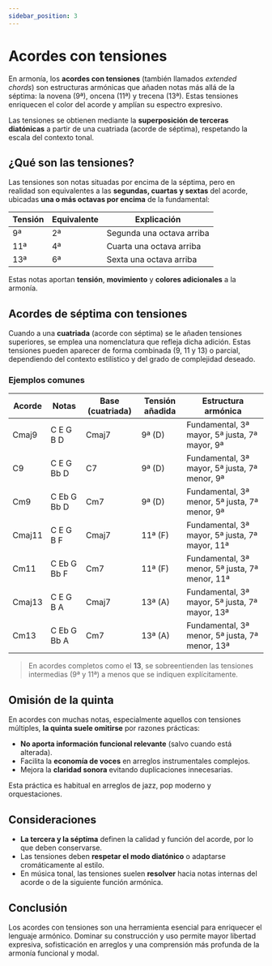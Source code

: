 ```yaml
---
sidebar_position: 3
---
```


# Acordes con tensiones

En armonía, los **acordes con tensiones** (también llamados _extended chords_) son estructuras armónicas que añaden notas más allá de la séptima: la novena (9ª), oncena (11ª) y trecena (13ª). Estas tensiones enriquecen el color del acorde y amplían su espectro expresivo.

Las tensiones se obtienen mediante la **superposición de terceras diatónicas** a partir de una cuatriada (acorde de séptima), respetando la escala del contexto tonal.

## ¿Qué son las tensiones?

Las tensiones son notas situadas por encima de la séptima, pero en realidad son equivalentes a las **segundas, cuartas y sextas** del acorde, ubicadas **una o más octavas por encima** de la fundamental:

| Tensión | Equivalente | Explicación               |
| ------- | ----------- | ------------------------- |
| 9ª      | 2ª          | Segunda una octava arriba |
| 11ª     | 4ª          | Cuarta una octava arriba  |
| 13ª     | 6ª          | Sexta una octava arriba   |

Estas notas aportan **tensión**, **movimiento** y **colores adicionales** a la armonía.

## Acordes de séptima con tensiones

Cuando a una **cuatriada** (acorde con séptima) se le añaden tensiones superiores, se emplea una nomenclatura que refleja dicha adición. Estas tensiones pueden aparecer de forma combinada (9, 11 y 13) o parcial, dependiendo del contexto estilístico y del grado de complejidad deseado.

### Ejemplos comunes

| Acorde | Notas       | Base (cuatriada) | Tensión añadida | Estructura armónica                            |
| ------ | ----------- | ---------------- | --------------- | ---------------------------------------------- |
| Cmaj9  | C E G B D   | Cmaj7            | 9ª (D)          | Fundamental, 3ª mayor, 5ª justa, 7ª mayor, 9ª  |
| C9     | C E G Bb D  | C7               | 9ª (D)          | Fundamental, 3ª mayor, 5ª justa, 7ª menor, 9ª  |
| Cm9    | C Eb G Bb D | Cm7              | 9ª (D)          | Fundamental, 3ª menor, 5ª justa, 7ª menor, 9ª  |
| Cmaj11 | C E G B F   | Cmaj7            | 11ª (F)         | Fundamental, 3ª mayor, 5ª justa, 7ª mayor, 11ª |
| Cm11   | C Eb G Bb F | Cm7              | 11ª (F)         | Fundamental, 3ª menor, 5ª justa, 7ª menor, 11ª |
| Cmaj13 | C E G B A   | Cmaj7            | 13ª (A)         | Fundamental, 3ª mayor, 5ª justa, 7ª mayor, 13ª |
| Cm13   | C Eb G Bb A | Cm7              | 13ª (A)         | Fundamental, 3ª menor, 5ª justa, 7ª menor, 13ª |

> En acordes completos como el **13**, se sobreentienden las tensiones intermedias (9ª y 11ª) a menos que se indiquen explícitamente.

## Omisión de la quinta

En acordes con muchas notas, especialmente aquellos con tensiones múltiples, **la quinta suele omitirse** por razones prácticas:

- **No aporta información funcional relevante** (salvo cuando está alterada).
- Facilita la **economía de voces** en arreglos instrumentales complejos.
- Mejora la **claridad sonora** evitando duplicaciones innecesarias.

Esta práctica es habitual en arreglos de jazz, pop moderno y orquestaciones.

## Consideraciones

- **La tercera y la séptima** definen la calidad y función del acorde, por lo que deben conservarse.
- Las tensiones deben **respetar el modo diatónico** o adaptarse cromáticamente al estilo.
- En música tonal, las tensiones suelen **resolver** hacia notas internas del acorde o de la siguiente función armónica.

## Conclusión

Los acordes con tensiones son una herramienta esencial para enriquecer el lenguaje armónico. Dominar su construcción y uso permite mayor libertad expresiva, sofisticación en arreglos y una comprensión más profunda de la armonía funcional y modal.

<DonateButton />
<Comments />
